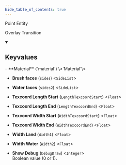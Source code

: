 ```yaml
---
hide_table_of_contents: true
---
```


Point Entity

Overlay Transition

<details open>
<summary><h2>Keyvalues</h2></summary>
- **Material** (`material`) \<`Material`\>

- **Brush faces** (`sides`) \<`SideList`\>

- **Water faces** (`sides2`) \<`SideList`\>

- **Texcoord Length Start** (`LengthTexcoordStart`) \<`Float`\>

- **Texcoord Length End** (`LengthTexcoordEnd`) \<`Float`\>

- **Texcoord Width Start** (`WidthTexcoordStart`) \<`Float`\>

- **Texcoord Width End** (`WidthTexcoordEnd`) \<`Float`\>

- **Width Land** (`Width1`) \<`Float`\>

- **Width Water** (`Width2`) \<`Float`\>

- **Show Debug** (`DebugDraw`) \<`Integer`\>\
Boolean value (0 or 1).


 </details>

